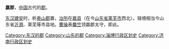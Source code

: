 '''嬴郡'''，[[中国|中国]]古代的[[郡|郡]]。

[[东汉|东汉]][[建安_(东汉)|建安]]时，析[[泰山郡|泰山郡]]置，[[治所|治所]]在[[嬴县|嬴县]]（在今[[山东省|山东省]][[莱芜市|莱芜市]]西北）。辖境相当今山东省[[沂源县|沂源]]、莱芜等市县地。[[曹操|曹操]]表[[麋竺|麋竺]]领嬴郡太守，即此。

{{山东行政区划小作品}}
{{DEFAULTSORT:Y}}
[[Category:东汉的郡|Category:东汉的郡]]
[[Category:山东的郡|Category:山东的郡]]
[[Category:淄博行政区划史|Category:淄博行政区划史]]
[[Category:济南行政区划史|Category:济南行政区划史]]